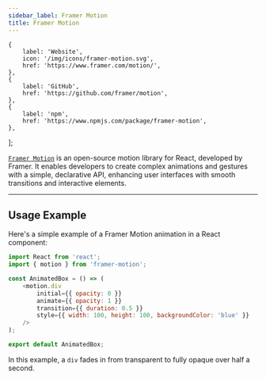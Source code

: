 ```yaml
---
sidebar_label: Framer Motion
title: Framer Motion
---
```



    {
        label: 'Website',
        icon: '/img/icons/framer-motion.svg',
        href: 'https://www.framer.com/motion/',
    },
    {
        label: 'GitHub',
        href: 'https://github.com/framer/motion',
    },
    {
        label: 'npm',
        href: 'https://www.npmjs.com/package/framer-motion',
    },
];

<ToolTags toolName="Framer Motion" />

<ToolLinks links={links} />

[`Framer Motion`](https://www.framer.com/motion/) is an open-source motion library for React, developed by Framer. It enables developers to create complex animations and gestures with a simple, declarative API, enhancing user interfaces with smooth transitions and interactive elements.

---

## Usage Example

Here's a simple example of a Framer Motion animation in a React component:

```javascript
import React from 'react';
import { motion } from 'framer-motion';

const AnimatedBox = () => (
    <motion.div
        initial={{ opacity: 0 }}
        animate={{ opacity: 1 }}
        transition={{ duration: 0.5 }}
        style={{ width: 100, height: 100, backgroundColor: 'blue' }}
    />
);

export default AnimatedBox;
```

In this example, a `div` fades in from transparent to fully opaque over half a second.
